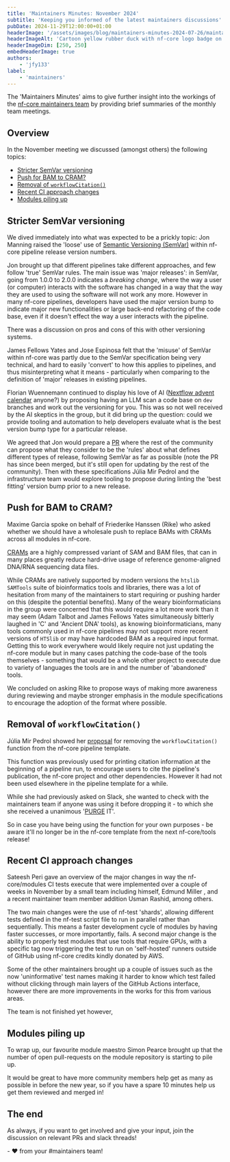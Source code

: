 ```yaml
---
title: 'Maintainers Minutes: November 2024'
subtitle: 'Keeping you informed of the latest maintainers discussions'
pubDate: 2024-11-29T12:00:00+01:00
headerImage: '/assets/images/blog/maintainers-minutes-2024-07-26/maintainers_duck.png'
headerImageAlt: 'Cartoon yellow rubber duck with nf-core logo badge on its body with the nf-core logo.'
headerImageDim: [250, 250]
embedHeaderImage: true
authors:
    - 'jfy133'
label:
    - 'maintainers'
---
```



The 'Maintainers Minutes' aims to give further insight into the workings of the [nf-core maintainers team](/governance#maintainers)
by providing brief summaries of the monthly team meetings.

## Overview

In the November meeting we discussed (amongst others) the following topics:

-   [Stricter SemVar versioning](stricter-semvar-versioning)
-   [Push for BAM to CRAM?](push-for-bam-to-cram)
-   [Removal of `workflowCitation()`](removal-of-workflowcitation)
-   [Recent CI approach changes](recent-ci-approach-changes)
-   [Modules piling up](modules-piling-up)

## Stricter SemVar versioning

We dived immediately into what was expected to be a prickly topic: <Profile username="pinin4fjords">Jon Manning</Profile> raised the 'loose' use of [Semantic Versioning (SemVar)](https://semver.org/) within nf-core pipeline release version numbers.

Jon brought up that different pipelines take different approaches, and few follow 'true' SemVar rules.
The main issue was 'major releases': in SemVar, going from 1.0.0 to 2.0.0 indicates a _breaking change_, where the way a user (or computer) interacts with the software has changed in a way that the way they are used to using the software will not work any more.
However in many nf-core pipelines, developers have used the major version bump to indicate major new functionalities or large back-end refactoring of the code base, even if it doesn't effect the way a user interacts with the pipeline.

There was a discussion on pros and cons of this with other versioning systems.

<Profile username="jfy133">James Fellows Yates</Profile> and <Profile username="JoseEspinosa">Jose Espinosa</Profile> felt
that the 'misuse' of SemVar within nf-core was partly due to the SemVar specification being very technical, and hard to easily
'convert' to how this applies to pipelines, and thus misinterpreting what it means - particularly when comparing to the definition
of 'major' releases in existing pipelines.

<Profile username="FloWuenne">Florian Wuennemann</Profile> continued to display his love of AI ([Nextflow advent calendar](https://flowuenne.github.io/nextflow_advent_calender/)
anyone?) by proposing having an LLM scan a code base on `dev` branches and work out the versioning for you. This was so not
well received by the AI skeptics in the group, but it did bring up the question: could we provide tooling and automation
to help developers evaluate what is the best version bump type for a particular release.

We agreed that Jon would prepare a [PR](https://github.com/nf-core/website/pull/2842) where the rest of the community can propose what they consider to be the 'rules' about what defines different types of release, following SemVar as far as possible (note the PR has since been merged, but it's still open for updating by the rest of the community).
Then with these specifications <Profile username="mirpedrol">Júlia Mir Pedrol</Profile> and the infrastructure team would explore tooling to propose during linting the 'best fitting' version bump prior to a new release.

## Push for BAM to CRAM?

<Profile username="maxulysse">Maxime Garcia</Profile> spoke on behalf of <Profile username="FriederikeHanssen">
    Friederike Hanssen (Rike)
</Profile> who asked whether we should have a wholesale push to replace BAMs with CRAMs across all modules in nf-core.

[CRAMs](<https://en.wikipedia.org/wiki/CRAM_(file_format)>) are a highly compressed variant of SAM and BAM files, that can in many places greatly reduce hard-drive usage of reference genome-aligned DNA/RNA sequencing data files.

While CRAMs are natively supported by modern versions the `htslib` `SAMTools` suite of bioinformatics tools and libraries, there was a lot of hesitation from many of the maintainers to start requiring or pushing harder on this (despite the potential benefits).
Many of the weary bioinformaticians in the group were concerned that this would require a lot more work than it may seem (<Profile username="adamrtalbot">Adam Talbot</Profile> and <Profile username="jfy133">James Fellows Yates</Profile> simultaneously bitterly laughed in 'C' and 'Ancient DNA' tools), as knowing bioinformaticians, many tools commonly used in nf-core pipelines may not support more recent versions of `HTSlib` or may have hardcoded BAM as a required input format.
Getting this to work everywhere would likely require not just updating the nf-core module but in many cases patching the code-base of the tools themselves - something that would be a whole other project to execute due to variety of languages the tools are in and the number of 'abandoned' tools.

We concluded on asking Rike to propose ways of making more awareness during reviewing and maybe stronger emphasis in the module specifications to encourage the adoption of the format where possible.

## Removal of `workflowCitation()`

<Profile username="mirpedrol">Júlia Mir Pedrol</Profile> showed her [proposal](https://github.com/nf-core/modules/pull/7094)
for removing the `workflowCitation()` function from the nf-core pipeline template.

This function was previously used for printing citation information at the beginning of a pipeline run, to encourage users to cite the pipeline's publication, the nf-core project and other dependencies.
However it had not been used elsewhere in the pipeline template for a while.

While she had previously asked on Slack, she wanted to check with the maintainers team if anyone was using it before dropping it - to which she she received a unanimous '[PURGE](https://github.com/nf-core/modules/pull/7094#pullrequestreview-2470115528) IT'.

So in case you have being using the function for your own purposes - be aware it'll no longer be in the nf-core template from the next nf-core/tools release!

## Recent CI approach changes

<Profile username="sateeshperi">Sateesh Peri</Profile> gave an overview of the major changes in way the nf-core/modules CI
tests execute that were implemented over a couple of weeks in November by a small team including himself, <Profile username="edmundmiller">
    Edmund Miller
</Profile>
, and a recent maintainer team member addition <Profile username="GallVP">Usman Rashid</Profile>, among others.

The two main changes were the use of nf-test 'shards', allowing different tests defined in the nf-test script file to run in parallel rather than sequentially.
This means a faster development cycle of modules by having faster successes, or more importantly, fails.
A second major change is the ability to properly test modules that use tools that require GPUs, with a specific tag now triggering the test to run on 'self-hosted' runners outside of GitHub using nf-core credits kindly donated by AWS.

Some of the other maintainers brought up a couple of issues such as the now 'uninformative' test names making it harder to know which test failed without clicking through main layers of the GitHub Actions interface, however there are more improvements in the works for this from various areas.

The team is not finished yet however,

## Modules piling up

To wrap up, our favourite module maestro <Profile username="SPPearce">Simon Pearce</Profile> brought up that the number of open pull-requests on the module repository is starting to pile up.

It would be great to have more community members help get as many as possible in before the new year, so if you have a spare 10 minutes help us get them reviewed and merged in!

## The end

As always, if you want to get involved and give your input, join the discussion on relevant PRs and slack threads!

\- :heart: from your #maintainers team!

